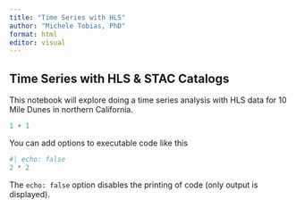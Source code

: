 ```yaml
---
title: "Time Series with HLS"
author: "Michele Tobias, PhD"
format: html
editor: visual
---
```


## Time Series with HLS & STAC Catalogs

This notebook will explore doing a time series analysis with HLS data for 10 Mile Dunes in northern California.

```r
1 + 1
```

You can add options to executable code like this

```r
#| echo: false
2 * 2
```

The `echo: false` option disables the printing of code (only output is displayed).
